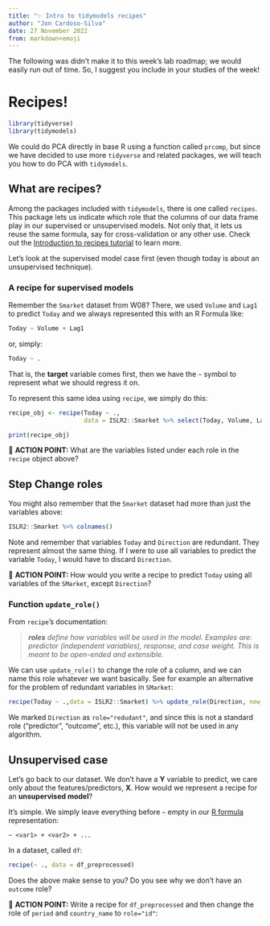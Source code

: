 ---
title: "✨ Intro to tidymodels recipes"
author: "Jon Cardoso-Silva"
date: 27 November 2022
from: markdown+emoji
---

The following was didn't make it to this week's lab roadmap; we would easily run out of time. So, I suggest you include in your studies of the week!

# Recipes!

```{r, echo=FALSE, warning=FALSE, message=FALSE}
library(tidyverse)
library(tidymodels)
```

We could do PCA directly in base R using a function called `prcomp`, but since we have decided to use more `tidyverse` and related packages, we will teach you how to do PCA with `tidymodels`.

## What are recipes?

Among the packages included with `tidymodels`, there is one called `recipes`. This package lets us indicate which role that the columns of our data frame play in our supervised or unsupervised models. Not only that, it lets us reuse the same formula, say for cross-validation or any other use. Check out the [Introduction to recipes tutorial](https://recipes.tidymodels.org/articles/recipes.html) to learn more.

Let's look at the supervised model case first (even though today is about an unsupervised technique).

### A recipe for supervised models

Remember the `Smarket` dataset from W08? There, we used `Volume` and `Lag1` to predict `Today` and we always represented this with an R Formula like:

```r
Today ~ Volume + Lag1
```

or, simply:

```r
Today ~ .
```

That is, the **target** variable comes first, then we have the `~` symbol to represent what we should regress it on. 

To represent this same idea using `recipe`, we simply do this:

```{r, message=FALSE}
recipe_obj <- recipe(Today ~ .,
                     data = ISLR2::Smarket %>% select(Today, Volume, Lag1))

print(recipe_obj)
```

🎯 **ACTION POINT:** What are the variables listed under each role in the `recipe` object above?

## Step Change roles

You might also remember that the `Smarket` dataset had more than just the variables above:

```{r}
ISLR2::Smarket %>% colnames()
```

Note and remember that variables `Today` and `Direction` are redundant. They represent almost the same thing. If I were to use all variables to predict the variable `Today`, I would have to discard `Direction`.

🎯 **ACTION POINT:**  How would you write a recipe to predict `Today` using all variables of the `SMarket`, except `Direction`?


### Function `update_role()`

From `recipe`'s documentation:

> _**roles** define how variables will be used in the model. Examples are: predictor (independent variables), response, and case weight. This is meant to be open-ended and extensible._

We can use `update_role()` to change the role of a column, and we can name this role whatever we want basically. See for example an alternative for the problem of redundant variables in `SMarket`:

```{r}
recipe(Today ~ .,data = ISLR2::Smarket) %>% update_role(Direction, new_role='redundant')
```

We marked `Direction` as `role="redudant"`, and since this is not a standard role ("predictor", "outcome", etc.), this variable will not be used in any algorithm.

## Unsupervised case

Let's go back to our dataset. We don't have a $\mathbf{Y}$ variable to predict, we care only about the features/predictors, $\mathbf{X}$. How would we represent a recipe for an **unsupervised model**? 

It's simple. We simply leave everything before `~` empty in our [R formula](https://www.datacamp.com/tutorial/r-formula-tutorial) representation:

```
~ <var1> + <var2> + ...
```

In a dataset, called `df`:

```r
recipe(~ ., data = df_preprocessed)
```

Does the above make sense to you? Do you see why we don't have an `outcome` role?

🎯 **ACTION POINT:**  Write a recipe for `df_preprocessed` and then change the role of `period` and `country_name` to `role="id"`: